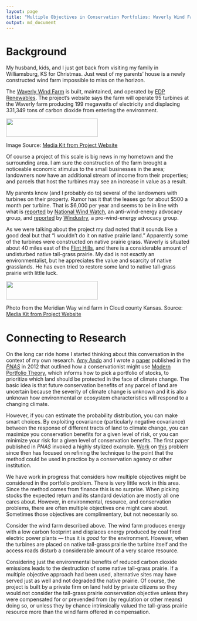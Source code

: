 ```yaml
---
layout: page
title: "Multiple Objectives in Conservation Portfolios: Waverly Wind Farm"
output: md_document
---
```


# Background

My husband, kids, and I just got back from visiting my family in Williamsburg, KS for Christmas. Just west of my parents' house is a newly constructed wind farm impossible to miss on the horizon. 

The [Waverly Wind Farm](http://waverlywindfarm.com/) is built, maintained, and operated by [EDP Renewables](http://www.edpr.com/). The project's website says the farm will operate 95 turbines at the Waverly farm producing 199 megawatts of electricity and displacing 331,349 tons of carbon dioxide from entering the environment. 

<!-- Its easier to resize the html than markdown-->

<img src="images\Waverly_logo.png" width="250px" height="50px" />

Image Source: [Media Kit from Project Website](http://waverlywindfarm.com/)


Of course a project of this scale is big news in my hometown and the surrounding area. I am sure the construction of the farm brought a noticeable economic stimulus to the small businesses in the area; landowners now have an additional stream of income from their properties; and parcels that host the turbines may see an increase in value as a result. 

My parents know (and I probably do to) several of the landowners with turbines on their property. Rumor has it that the leases go for about $500 a month per turbine. That is $6,000 per year and seems to be in line with what is [reported](https://www.wind-watch.org/documents/five-questions-to-ask-before-signing-a-wind-energy-lease/) by [National Wind Watch](https://www.wind-watch.org/about.php), an anti-wind-energy advocacy group, and [reported](http://d3n8a8pro7vhmx.cloudfront.net/windustry/legacy_url/944/Compensation-2009-07-06.pdf?1421782808) by [Windustry](http://www.windustry.org/), a pro-wind-energy advocacy group. 

As we were talking about the project my dad noted that it sounds like a good deal but that "I wouldn't do it on native prairie land." Apparently some of the turbines were constructed on native prairie grass. Waverly is situated about 40 miles east of the [Flint Hills](https://en.wikipedia.org/wiki/Flint_Hills), and there is a considerable amount of undisturbed native tall-grass prairie. My dad is not exactly an environmentalist, but he appreciates the value and scarcity of native grasslands. He has even tried to restore some land to native tall-grass prairie with little luck. 

<img src="images\MeridianWayImage_01.jpg" width="250px" height="50px" />

Photo from the Meridian Way wind farm in Cloud county Kansas. Source: [Media Kit from Project Website](http://waverlywindfarm.com/)

# Connecting to Research

On the long car ride home I started thinking about this conversation in the context of my own research. [Amy Ando](http://ace.illinois.edu/directory/amyando) and I wrote a [paper](http://www.pnas.org/content/109/17/6484.short) published in the [*PNAS*](http://www.pnas.org/) in 2012 that outlined how a conservationist might use [Modern Portfolio Theory](https://en.wikipedia.org/wiki/Modern_portfolio_theory), which informs how to pick a portfolio of stocks, to prioritize which land should be protected in the face of climate change. The basic idea is that future conservation benefits of any parcel of land are uncertain because the severity of climate change is unknown and it is also unknown how environmental or ecosystem characteristics will respond to a changing climate. 

However, if you can estimate the probability distribution, you can make smart choices. By exploiting covariance (particularly negative covariance) between the response of different tracts of land to climate change, you can maximize you conservation benefits for a given level of risk, or you can minimize your risk for a given level of conservation benefits.  The first paper published in *PNAS* invoked a highly stylized example. [Work](http://www.sciencedirect.com/science/article/pii/S0928765514000402) on [this](http://le.uwpress.org/content/91/4/664.refs) problem since then has focused on refining the technique to the point that the method could be used in practice by a conservation agency or other institution.   

We have work in progress that considers how multiple objectives might be considered in the portfolio problem. There is very little work in this area. Since the method comes from finance this is no surprise. When picking stocks the expected return and its standard deviation are mostly all one cares about. However, in environmental, resource, and conservation problems, there are often multiple objectives one might care about. Sometimes those objectives are complimentary, but not necessarily so. 

Consider the wind farm described above. The wind farm produces energy with a low carbon footprint and displaces energy produced by coal fired electric power plants --- thus it is *good* for the environment. However, when the turbines are placed on native tall-grass prairie the turbine itself and the access roads disturb a considerable amount of a very scarce resource. 

Considering just the environmental benefits of reduced carbon dioxide emissions leads to the destruction of some native tall-grass prairie. If a multiple objective approach had been used, alternative sites may have served just as well and not degraded the native prairie. Of course, the project is built by a private firm on land held by private citizens so they would not consider the tall-grass prairie conservation objective unless they were compensated for or prevended from (by regulation or other means) doing so, or unless they by chance intrinsically valued the tall-grass prairie resource more than the wind farm offered in compensation.



